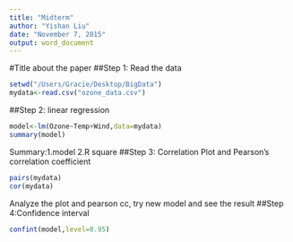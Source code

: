 ```yaml
---
title: "Midterm"
author: "Yishan Liu"
date: "November 7, 2015"
output: word_document
---
```

#Title about the paper
##Step 1: Read the data
```r
setwd("/Users/Gracie/Desktop/BigData")
mydata<-read.csv("ozone_data.csv")
```
##Step 2: linear regression
```r
model<-lm(Ozone~Temp+Wind,data=mydata)
summary(model)
```
Summary:1.model 2.R square
##Step 3: Correlation Plot and Pearson's correlation coefficient
```r
pairs(mydata)
cor(mydata)
```
Analyze the plot and pearson cc, try new model and see the result
##Step 4:Confidence interval
```r
confint(model,level=0.95)
```
